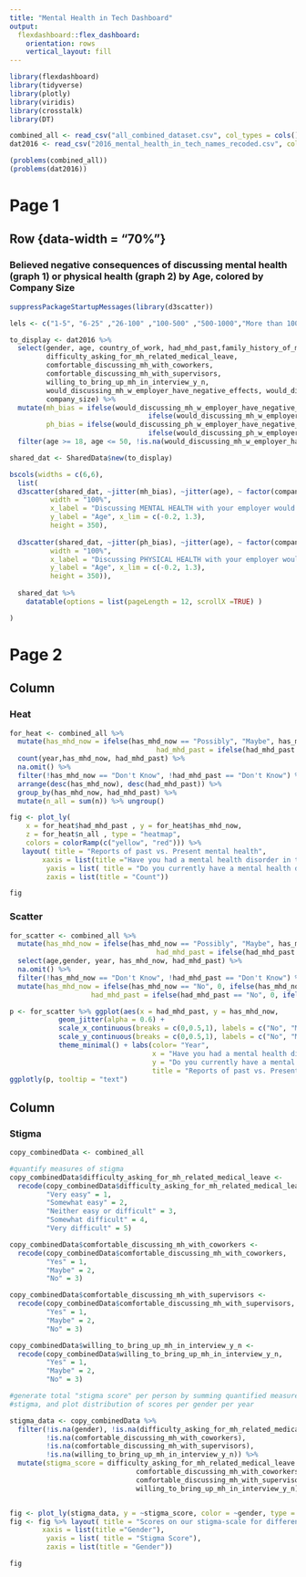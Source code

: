 ```yaml
---
title: "Mental Health in Tech Dashboard"
output: 
  flexdashboard::flex_dashboard:
    orientation: rows
    vertical_layout: fill
---
```


```r

library(flexdashboard)
library(tidyverse)
library(plotly)
library(viridis)
library(crosstalk)
library(DT)

combined_all <- read_csv("all_combined_dataset.csv", col_types = cols())
dat2016 <- read_csv("2016_mental_health_in_tech_names_recoded.csv", col_types = cols())

(problems(combined_all))
(problems(dat2016))

```

Page 1
==================================================

Row {data-width = "70%"}
-----------------------------------------------------------------------

### Believed negative consequences of discussing mental health (graph 1) or physical health (graph 2) by Age, colored by Company Size


```r
suppressPackageStartupMessages(library(d3scatter))

lels <- c("1-5", "6-25" ,"26-100" ,"100-500" ,"500-1000","More than 1000")

to_display <- dat2016 %>% 
  select(gender, age, country_of_work, had_mhd_past,family_history_of_mhd, employer_has_discussed_mh_formally,
         difficulty_asking_for_mh_related_medical_leave,
         comfortable_discussing_mh_with_coworkers,
         comfortable_discussing_mh_with_supervisors,
         willing_to_bring_up_mh_in_interview_y_n,
         would_discussing_mh_w_employer_have_negative_effects, would_discussing_ph_w_employer_have_negative_effects, 
         company_size) %>%
  mutate(mh_bias = ifelse(would_discussing_mh_w_employer_have_negative_effects == "No", 0,
                                  ifelse(would_discussing_mh_w_employer_have_negative_effects == "Maybe", 0.5, 1)),
         ph_bias = ifelse(would_discussing_ph_w_employer_have_negative_effects == "No", 0,
                                  ifelse(would_discussing_ph_w_employer_have_negative_effects == "Maybe", 0.5, 1))) %>%
  filter(age >= 18, age <= 50, !is.na(would_discussing_mh_w_employer_have_negative_effects), !is.na(company_size), !is.na(would_discussing_ph_w_employer_have_negative_effects)) 

shared_dat <- SharedData$new(to_display)

bscols(widths = c(6,6),
  list(
  d3scatter(shared_dat, ~jitter(mh_bias), ~jitter(age), ~ factor(company_size, levels = lels),  
          width = "100%",
          x_label = "Discussing MENTAL HEALTH with your employer would have negative consequences", 
          y_label = "Age", x_lim = c(-0.2, 1.3),
          height = 350),
  
  d3scatter(shared_dat, ~jitter(ph_bias), ~jitter(age), ~ factor(company_size, levels = lels),  
          width = "100%",
          x_label = "Discussing PHYSICAL HEALTH with your employer would negative consequenses", 
          y_label = "Age", x_lim = c(-0.2, 1.3),
          height = 350)),
  
  shared_dat %>% 
    datatable(options = list(pageLength = 12, scrollX =TRUE) )

)

```


Page 2 {data-orientation=columns}
===================================== 

Column {.tabset}
-----------------------------------------------------------------------
### Heat

```r
for_heat <- combined_all %>% 
  mutate(has_mhd_now = ifelse(has_mhd_now == "Possibly", "Maybe", has_mhd_now),
                                    had_mhd_past = ifelse(had_mhd_past == "Possibly", "Maybe",had_mhd_past)) %>% 
  count(year,has_mhd_now, had_mhd_past) %>% 
  na.omit() %>% 
  filter(!has_mhd_now == "Don't Know", !had_mhd_past == "Don't Know") %>%
  arrange(desc(has_mhd_now), desc(had_mhd_past)) %>%
  group_by(has_mhd_now, had_mhd_past) %>% 
  mutate(n_all = sum(n)) %>% ungroup()

fig <- plot_ly(
    x = for_heat$had_mhd_past , y = for_heat$has_mhd_now,
    z = for_heat$n_all , type = "heatmap",
    colors = colorRamp(c("yellow", "red"))) %>% 
   layout( title = "Reports of past vs. Present mental health",
        xaxis = list(title ="Have you had a mental health disorder in the past?"),
         yaxis = list( title = "Do you currently have a mental health disorder?"),
         zaxis = list(title = "Count"))

fig

```

### Scatter

```r

for_scatter <- combined_all %>% 
  mutate(has_mhd_now = ifelse(has_mhd_now == "Possibly", "Maybe", has_mhd_now),
                                    had_mhd_past = ifelse(had_mhd_past == "Possibly","Maybe",had_mhd_past)) %>% 
  select(age,gender, year, has_mhd_now, had_mhd_past) %>% 
  na.omit() %>% 
  filter(!has_mhd_now == "Don't Know", !had_mhd_past == "Don't Know") %>%
  mutate(has_mhd_now = ifelse(has_mhd_now == "No", 0, ifelse(has_mhd_now == "Yes", 1, 0.5)),
                    had_mhd_past = ifelse(had_mhd_past == "No", 0, ifelse(had_mhd_past == "Yes", 1, 0.5))) 

p <- for_scatter %>% ggplot(aes(x = had_mhd_past, y = has_mhd_now,                                         color = factor(year, levels = c("2016", "2018")), text = paste("Gender: ", gender, " Age:", age))) + 
            geom_jitter(alpha = 0.6) +
            scale_x_continuous(breaks = c(0,0.5,1), labels = c("No", "Maybe", "Yes"))+
            scale_y_continuous(breaks = c(0,0.5,1), labels = c("No", "Maybe", "Yes"))+
            theme_minimal() + labs(color= "Year",
                                   x = "Have you had a mental health disorder in the past?", 
                                   y = "Do you currently have a mental health disorder?",
                                   title = "Reports of past vs. Present mental health")
ggplotly(p, tooltip = "text")


```

Column 
--------------------------------------------
### Stigma

```r

copy_combinedData <- combined_all

#quantify measures of stigma
copy_combinedData$difficulty_asking_for_mh_related_medical_leave <-
  recode(copy_combinedData$difficulty_asking_for_mh_related_medical_leave,
         "Very easy" = 1,
         "Somewhat easy" = 2,
         "Neither easy or difficult" = 3,
         "Somewhat difficult" = 4,
         "Very difficult" = 5)

copy_combinedData$comfortable_discussing_mh_with_coworkers <-
  recode(copy_combinedData$comfortable_discussing_mh_with_coworkers,
         "Yes" = 1,
         "Maybe" = 2,
         "No" = 3)

copy_combinedData$comfortable_discussing_mh_with_supervisors <-
  recode(copy_combinedData$comfortable_discussing_mh_with_supervisors,
         "Yes" = 1,
         "Maybe" = 2,
         "No" = 3)

copy_combinedData$willing_to_bring_up_mh_in_interview_y_n <-
  recode(copy_combinedData$willing_to_bring_up_mh_in_interview_y_n,
         "Yes" = 1,
         "Maybe" = 2,
         "No" = 3)

#generate total "stigma score" per person by summing quantified measures of
#stigma, and plot distribution of scores per gender per year

stigma_data <- copy_combinedData %>%
  filter(!is.na(gender), !is.na(difficulty_asking_for_mh_related_medical_leave),
         !is.na(comfortable_discussing_mh_with_coworkers),
         !is.na(comfortable_discussing_mh_with_supervisors),
         !is.na(willing_to_bring_up_mh_in_interview_y_n)) %>%
  mutate(stigma_score = difficulty_asking_for_mh_related_medical_leave +
                               comfortable_discussing_mh_with_coworkers +
                               comfortable_discussing_mh_with_supervisors +
                               willing_to_bring_up_mh_in_interview_y_n)


fig <- plot_ly(stigma_data, y = ~stigma_score, color = ~gender, type = "box")
fig <- fig %>% layout( title = "Scores on our stigma-scale for different genders",
        xaxis = list(title ="Gender"),
         yaxis = list( title = "Stigma Score"),
         zaxis = list(title = "Gender"))

fig

```



